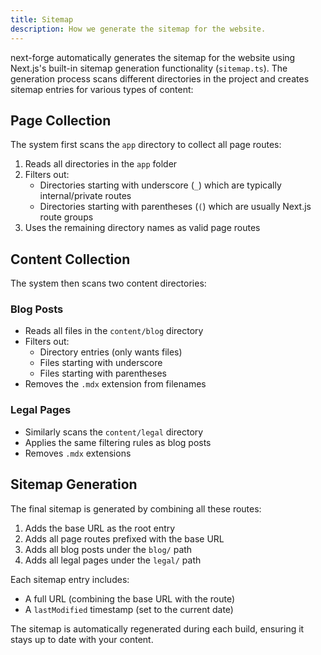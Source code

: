 ```yaml
---
title: Sitemap
description: How we generate the sitemap for the website.
---
```


next-forge automatically generates the sitemap for the website using Next.js's built-in sitemap generation functionality (`sitemap.ts`). The generation process scans different directories in the project and creates sitemap entries for various types of content:

## Page Collection

The system first scans the `app` directory to collect all page routes:

1. Reads all directories in the `app` folder
2. Filters out:
   - Directories starting with underscore (`_`) which are typically internal/private routes
   - Directories starting with parentheses (`(`) which are usually Next.js route groups
3. Uses the remaining directory names as valid page routes

## Content Collection

The system then scans two content directories:

### Blog Posts

- Reads all files in the `content/blog` directory
- Filters out:
  - Directory entries (only wants files)
  - Files starting with underscore
  - Files starting with parentheses
- Removes the `.mdx` extension from filenames

### Legal Pages

- Similarly scans the `content/legal` directory
- Applies the same filtering rules as blog posts
- Removes `.mdx` extensions

## Sitemap Generation

The final sitemap is generated by combining all these routes:

1. Adds the base URL as the root entry
2. Adds all page routes prefixed with the base URL
3. Adds all blog posts under the `blog/` path
4. Adds all legal pages under the `legal/` path

Each sitemap entry includes:

- A full URL (combining the base URL with the route)
- A `lastModified` timestamp (set to the current date)

The sitemap is automatically regenerated during each build, ensuring it stays up to date with your content.
